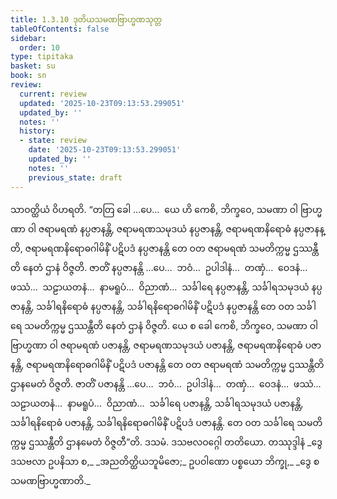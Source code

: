```yaml
---
title: 1.3.10 ဒုတိယသမဏဗြာဟ္မဏသုတ္တ
tableOfContents: false
sidebar:
  order: 10
type: tipitaka
basket: su
book: sn
review:
  current: review
  updated: '2025-10-23T09:13:53.299051'
  updated_by: ''
  notes: ''
  history:
  - state: review
    date: '2025-10-23T09:13:53.299051'
    updated_by: ''
    notes: ''
    previous_state: draft
---
```



<ReviewStatus review={frontmatter.review} showDetails={true} />

<HypothesisAnnotation frontmatter={frontmatter} />

<DynamicBreadcrumb />

<Division number="30" book="sn" e="ch" v="18" p="283">

<Paragraph number="201" book="sn">
သာဝတ္ထိယံ ဝိဟရတိ. “တတြ ခေါ …ပေ…  ယေ ဟိ ကေစိ, ဘိက္ခဝေ, သမဏာ ဝါ ဗြာဟ္မဏာ ဝါ ဇရာမရဏံ နပ္ပဇာနန္တိ, ဇရာမရဏသမုဒယံ နပ္ပဇာနန္တိ, ဇရာမရဏနိရောဓံ နပ္ပဇာနန္တိ, ဇရာမရဏနိရောဓဂါမိနိံ ပဋိပဒံ နပ္ပဇာနန္တိ တေ ဝတ ဇရာမရဏံ သမတိက္ကမ္မ ဌဿန္တီတိ နေတံ ဌာနံ ဝိဇ္ဇတိ. ဇာတိံ နပ္ပဇာနန္တိ …ပေ…  ဘဝံ…  ဥပါဒါနံ…  တဏှံ…  ဝေဒနံ…  ဖဿံ…  သဠာယတနံ…  နာမရူပံ…  ဝိညာဏံ…  သင်္ခါရေ နပ္ပဇာနန္တိ, သင်္ခါရသမုဒယံ နပ္ပဇာနန္တိ, သင်္ခါရနိရောဓံ နပ္ပဇာနန္တိ, သင်္ခါရနိရောဓဂါမိနိံ ပဋိပဒံ နပ္ပဇာနန္တိ တေ ဝတ သင်္ခါရေ သမတိက္ကမ္မ ဌဿန္တီတိ နေတံ ဌာနံ ဝိဇ္ဇတိ.
</Paragraph>

<Paragraph number="202" book="sn">
ယေ စ ခေါ ကေစိ, ဘိက္ခဝေ, သမဏာ ဝါ ဗြာဟ္မဏာ ဝါ ဇရာမရဏံ ပဇာနန္တိ, ဇရာမရဏသမုဒယံ ပဇာနန္တိ, ဇရာမရဏနိရောဓံ ပဇာနန္တိ, ဇရာမရဏနိရောဓဂါမိနိံ ပဋိပဒံ ပဇာနန္တိ တေ ဝတ ဇရာမရဏံ သမတိက္ကမ္မ ဌဿန္တီတိ ဌာနမေတံ ဝိဇ္ဇတိ. ဇာတိံ ပဇာနန္တိ …ပေ…  ဘဝံ…  ဥပါဒါနံ…  တဏှံ…  ဝေဒနံ…  ဖဿံ…  သဠာယတနံ…  နာမရူပံ…  ဝိညာဏံ…  သင်္ခါရေ ပဇာနန္တိ, သင်္ခါရသမုဒယံ ပဇာနန္တိ, သင်္ခါရနိရောဓံ ပဇာနန္တိ, သင်္ခါရနိရောဓဂါမိနိံ ပဋိပဒံ ပဇာနန္တိ. တေ ဝတ သင်္ခါရေ သမတိက္ကမ္မ ဌဿန္တီတိ ဌာနမေတံ ဝိဇ္ဇတီ”တိ.

</Paragraph>
</Division>

<Paragraph number="203" type="center" book="sn">
ဒသမံ.



</Paragraph>

<Paragraph number="204" type="center" book="sn">
ဒသဗလဝဂ္ဂေါ တတိယော.



</Paragraph>

<Paragraph number="205" type="center" book="sn">
တဿုဒ္ဒါနံ


</Paragraph>

<Paragraph number="206" type="verses" book="sn">
_ဒွေ ဒသဗလာ ဥပနိသာ စ,_  
_အညတိတ္ထိယဘူမိဇော;_  
ဥပဝါဏော ပစ္စယော ဘိက္ခု,_  
_ဒွေ စ သမဏဗြာဟ္မဏာတိ._
</Paragraph>